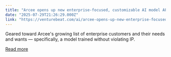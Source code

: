 ```yaml
---
title: "Arcee opens up new enterprise-focused, customizable AI model AFM-4.5B trained on ‘clean, rigorously filtered data’"
date: "2025-07-29T21:26:29.000Z"
link: "https://venturebeat.com/ai/arcee-opens-up-new-enterprise-focused-customizable-ai-model-afm-4-5b-trained-on-clean-rigorously-filtered-data/"
---
```


Geared toward Arcee's growing list of enterprise customers and their needs and wants — specifically, a model trained without violating IP.

[Read more](https://venturebeat.com/ai/arcee-opens-up-new-enterprise-focused-customizable-ai-model-afm-4-5b-trained-on-clean-rigorously-filtered-data/)
